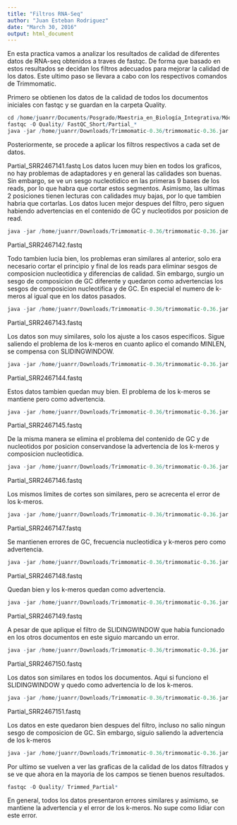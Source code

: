 ```yaml
---
title: "Filtros RNA-Seq"
author: "Juan Esteban Rodriguez"
date: "March 30, 2016"
output: html_document
---
```


En esta practica vamos a analizar los resultados de calidad de diferentes datos de RNA-seq obtenidos a traves de fastqc. De forma que basado en estos resultados se decidan los filtros adecuados para mejorar la calidad de los datos. Este ultimo paso se llevara a cabo con los respectivos comandos de Trimmomatic.

Primero se obtienen los datos de la calidad de todos los documentos iniciales con fastqc y se guardan en la carpeta Quality.

```r
cd /home/juanrr/Documents/Posgrado/Maestria_en_Biología_Integrativa/Módulos/Computacional_I/Selene/Calidad_RNA-Seq
fastqc -O Quality/ FastQC_Short/Partial_*
java -jar /home/juanrr/Downloads/Trimmomatic-0.36/trimmomatic-0.36.jar SE FastQC_Short/Partial_SRR2467141.fastq Trimmed_Partial_SRR2467141.fastq ILLUMINACLIP:TruSeq3-SE.fa:2:30:10 SLIDINGWINDOW:4:15
```

Posteriormente, se procede a aplicar los filtros respectivos a cada set de datos.

Partial_SRR2467141.fastq
Los datos lucen muy bien en todos los graficos, no hay problemas de adaptadores y en general las calidades son buenas. Sin embargo, se ve un sesgo nucleotidico en las primeras 9 bases de los reads, por lo que habra que cortar estos segmentos. Asimismo, las ultimas 2 posiciones tienen lecturas con calidades muy bajas, por lo que tambien habria que cortarlas. Los datos lucen mejor despues del filtro, pero siguen habiendo advertencias en el contenido de GC y nucleotidos por posicion de read.

```r
java -jar /home/juanrr/Downloads/Trimmomatic-0.36/trimmomatic-0.36.jar SE FastQC_Short/Partial_SRR2467141.fastq Trimmed_Partial_SRR2467141.fastq CROP:90 HEADCROP:16 SLIDINGWINDOW:4:15 MINLEN:74
```

Partial_SRR2467142.fastq

Todo tambien lucia bien, los problemas eran similares al anterior, solo era necesario cortar el principio y final de los reads para eliminar sesgos de composicion nucleotidica y diferencias de calidad. Sin embargo, surgio un sesgo de composicion de GC diferente y quedaron como advertencias los sesgos de composicion nucleotifica y de GC. En especial el numero de k-meros al igual que en los datos pasados.

```r
java -jar /home/juanrr/Downloads/Trimmomatic-0.36/trimmomatic-0.36.jar SE FastQC_Short/Partial_SRR2467142.fastq Trimmed_Partial_SRR2467142.fastq CROP:65 HEADCROP:15 SLIDINGWINDOW:6:15 MINLEN:50
```

Partial_SRR2467143.fastq

Los datos son muy similares, solo los ajuste a los casos especificos. Sigue saliendo el problema de los k-meros en cuanto aplico el comando MINLEN, se compensa con SLIDINGWINDOW.

```r
java -jar /home/juanrr/Downloads/Trimmomatic-0.36/trimmomatic-0.36.jar SE FastQC_Short/Partial_SRR2467143.fastq Trimmed_Partial_SRR2467143.fastq CROP:70 HEADCROP:13 MINLEN:50 SLIDINGWINDOW:6:15
```

Partial_SRR2467144.fastq

Estos datos tambien quedan muy bien. El problema de los k-meros se mantiene pero como advertencia.

```r
java -jar /home/juanrr/Downloads/Trimmomatic-0.36/trimmomatic-0.36.jar SE FastQC_Short/Partial_SRR2467144.fastq Trimmed_Partial_SRR2467144.fastq CROP:70 HEADCROP:13 MINLEN:50
```

Partial_SRR2467145.fastq

De la misma manera se elimina el problema del contenido de GC y de nucleotidos por posicion conservandose la advertencia de los k-meros y composicion nucleotidica.

```r
java -jar /home/juanrr/Downloads/Trimmomatic-0.36/trimmomatic-0.36.jar SE FastQC_Short/Partial_SRR2467145.fastq Trimmed_Partial_SRR2467145.fastq CROP:70 HEADCROP:13 MINLEN:50
```

Partial_SRR2467146.fastq

Los mismos limites de cortes son similares, pero se acrecenta el error de los k-meros. 

```r
java -jar /home/juanrr/Downloads/Trimmomatic-0.36/trimmomatic-0.36.jar SE FastQC_Short/Partial_SRR2467146.fastq Trimmed_Partial_SRR2467146.fastq CROP:70 HEADCROP:13 MINLEN:50
```

Partial_SRR2467147.fastq

Se mantienen errores de GC, frecuencia nucleotidica y k-meros pero como advertencia.

```r
java -jar /home/juanrr/Downloads/Trimmomatic-0.36/trimmomatic-0.36.jar SE FastQC_Short/Partial_SRR2467147.fastq Trimmed_Partial_SRR2467147.fastq CROP:70 HEADCROP:13 MINLEN:50
```

Partial_SRR2467148.fastq

Quedan bien y los k-meros quedan como advertencia.

```r
java -jar /home/juanrr/Downloads/Trimmomatic-0.36/trimmomatic-0.36.jar SE FastQC_Short/Partial_SRR2467148.fastq Trimmed_Partial_SRR2467148.fastq CROP:70 HEADCROP:13 MINLEN:50
```

Partial_SRR2467149.fastq

A pesar de que aplique el filtro de SLIDINGWINDOW que habia funcionado en los otros documentos en este siguio marcando un error.


```r
java -jar /home/juanrr/Downloads/Trimmomatic-0.36/trimmomatic-0.36.jar SE FastQC_Short/Partial_SRR2467149.fastq Trimmed_Partial_SRR2467149.fastq CROP:70 HEADCROP:13 MINLEN:50 SLIDINGWINDOW:5:15
```



Partial_SRR2467150.fastq

Los datos son similares en todos los documentos. Aqui si funciono el SLIDINGWINDOW y quedo como advertencia lo de los k-meros.


```r
java -jar /home/juanrr/Downloads/Trimmomatic-0.36/trimmomatic-0.36.jar SE FastQC_Short/Partial_SRR2467150.fastq Trimmed_Partial_SRR2467150.fastq CROP:70 HEADCROP:13 MINLEN:50 SLIDINGWINDOW:6:15
```


Partial_SRR2467151.fastq

Los datos en este quedaron bien despues del filtro, incluso no salio ningun sesgo de composicion de GC. Sin embargo, siguio saliendo la advertencia de los k-meros


```r
java -jar /home/juanrr/Downloads/Trimmomatic-0.36/trimmomatic-0.36.jar SE FastQC_Short/Partial_SRR2467151.fastq Trimmed_Partial_SRR2467151.fastq CROP:70 HEADCROP:13 MINLEN:50 SLIDINGWINDOW:6:15
```

Por ultimo se vuelven a ver las graficas de la calidad de los datos filtrados y se ve que ahora en la mayoria de los campos se tienen buenos resultados.

```r
fastqc -O Quality/ Trimmed_Partial*
```

En general, todos los datos presentaron errores similares y asimismo, se mantiene la advertencia y el error de los k-meros. No supe como lidiar con este error.
